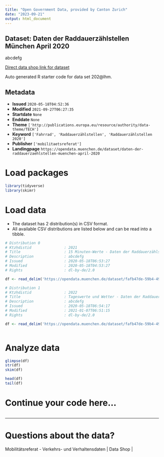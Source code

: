 ```yaml
---
title: "Open Government Data, provided by Canton Zurich"
date: "2023-09-21"
output: html_document
---
```


## Dataset: Daten der Raddauerzählstellen München April 2020

abcdefg

[Direct data shop link for dataset](XYZ202@lhm)

Auto generated R starter code for data set 202@lhm.

## Metadata

- **Issued** `2020-05-18T04:52:36`
- **Modified** `2021-09-27T06:27:35`
- **Startdate** `None`
- **Enddate** `None`
- **Theme** `['http://publications.europa.eu/resource/authority/data-theme/TECH']`
- **Keyword** `['Fahrrad', 'Raddauerzählstellen', 'Raddauerzählstellen 2020']`
- **Publisher** `['mobilitaetsreferat']`
- **Landingpage** `https://opendata.muenchen.de/dataset/daten-der-raddauerzaehlstellen-muenchen-april-2020`


# Load packages

```r

library(tidyverse)
library(skimr)

```

# Load data

-   The dataset has 2 distribution(s) in CSV format.
-   All available CSV distributions are listed below and can be read into a tibble.

```r

# Distribution 0
# Ktzhdistid               : 2021
# Title                    : 15 Minuten-Werte - Daten der Raddauerzählstellen München April 2020
# Description              : abcdefg
# Issued                   : 2020-05-18T06:53:27
# Modified                 : 2020-05-18T04:53:27
# Rights                   : dl-by-de/2.0

df <- read_delim('https://opendata.muenchen.de/dataset/fafb47de-59b4-49ae-946c-a82c4da94ed8/resource/178c9660-7a44-4d89-ab7e-7a92db67f9d2/download/rad20200415min.csv')

# Distribution 1
# Ktzhdistid               : 2022
# Title                    : Tageswerte und Wetter - Daten der Raddauerzählstellen München April 2020
# Description              : abcdefg
# Issued                   : 2020-05-18T06:54:17
# Modified                 : 2021-01-07T06:51:15
# Rights                   : dl-by-de/2.0

df <- read_delim('https://opendata.muenchen.de/dataset/fafb47de-59b4-49ae-946c-a82c4da94ed8/resource/02d3b3e8-8ef7-4a00-8186-b9038957452b/download/rad202004tage.csv')



```

# Analyze data

```r

glimpse(df)
str(df)
skim(df)

head(df)
tail(df)

```

# Continue your code here...

```r

```

------------------------------------------------------------------------

# Questions about the data?

Mobilitätsreferat - Verkehrs- und Verhaltensdaten | Data Shop | 
